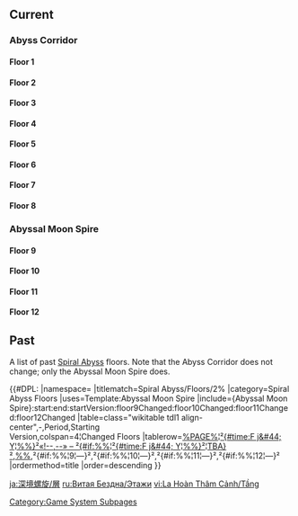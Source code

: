 {{SpiralAbyssTabs}}
==Current==
===Abyss Corridor===
{{Main|Spiral Abyss/Floors/Abyss Corridor}}
====Floor 1====
{{Transclude|Spiral Abyss/Floors/Abyss Corridor|Floor 1}}
====Floor 2====
{{Transclude|Spiral Abyss/Floors/Abyss Corridor|Floor 2}}
====Floor 3====
{{Transclude|Spiral Abyss/Floors/Abyss Corridor|Floor 3}}
====Floor 4====
{{Transclude|Spiral Abyss/Floors/Abyss Corridor|Floor 4}}
====Floor 5====
{{Transclude|Spiral Abyss/Floors/Abyss Corridor|Floor 5}}
====Floor 6====
{{Transclude|Spiral Abyss/Floors/Abyss Corridor|Floor 6}}
====Floor 7====
{{Transclude|Spiral Abyss/Floors/Abyss Corridor|Floor 7}}
====Floor 8====
{{Transclude|Spiral Abyss/Floors/Abyss Corridor|Floor 8}}
===Abyssal Moon Spire===
{{Main|Spiral Abyss/Floors/Abyssal Moon Spire}}
====Floor 9====
{{Transclude|Spiral Abyss/Floors/Abyssal Moon Spire|Floor 9}}
====Floor 10====
{{Transclude|Spiral Abyss/Floors/Abyssal Moon Spire|Floor 10}}
====Floor 11====
{{Transclude|Spiral Abyss/Floors/Abyssal Moon Spire|Floor 11}}
====Floor 12====
{{Transclude|Spiral Abyss/Floors/Abyssal Moon Spire|Floor 12}}

==Past==
A list of past [[Spiral Abyss]] floors. Note that the Abyss Corridor does not change; only the Abyssal Moon Spire does.

{{#DPL:
|namespace=
|titlematch=Spiral Abyss/Floors/2%
|category=Spiral Abyss Floors
|uses=Template:Abyssal Moon Spire
|include={Abyssal Moon Spire}:start:end:startVersion:floor9Changed:floor10Changed:floor11Changed:floor12Changed
|table=class="wikitable tdl1 align-center",-,Period,Starting<br>Version,colspan=4¦Changed Floors
|tablerow=[[%PAGE%¦²{#time:F j&#44; Y¦%%}²«!--,--» – ²{#if:%%¦²{#time:F j&#44; Y¦%%}²¦TBA}²]],[[Version/%%|%%]],²{#if:%%¦9¦—}²,²{#if:%%¦10¦—}²,²{#if:%%¦11¦—}²,²{#if:%%¦12¦—}²
|ordermethod=title
|order=descending
}}

<noinclude>
[[Category:Game System Subpages]]
[[Category:Spiral Abyss Floors| ]]

[[ja:深境螺旋/層]]
[[ru:Витая Бездна/Этажи]]
[[vi:La Hoàn Thâm Cảnh/Tầng]]
</noinclude>